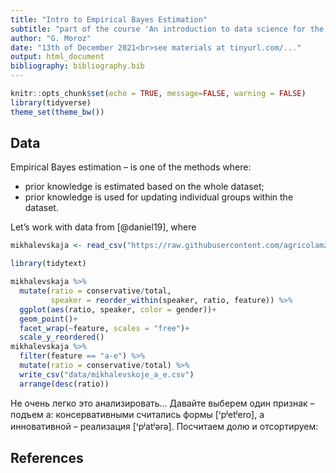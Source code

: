 ```yaml
---
title: "Intro to Empirical Bayes Estimation"
subtitle: "part of the course 'An introduction to data science for the study of language' by D. E. Blasi"
author: "G. Moroz"
date: "13th of December 2021<br>see materials at tinyurl.com/..."
output: html_document
bibliography: bibliography.bib
---
```


```r
knitr::opts_chunk$set(echo = TRUE, message=FALSE, warning = FALSE)
library(tidyverse)
theme_set(theme_bw())
```

## Data

Empirical Bayes estimation -- is one of the methods where:

* prior knowledge is estimated based on the whole dataset;
* prior knowledge is used for updating individual groups within the dataset.

Let's work with data from [@daniel19], where 

```r
mikhalevskaja <- read_csv("https://raw.githubusercontent.com/agricolamz/2021_da4l/master/data/ustya_data.csv")

library(tidytext)

mikhalevskaja %>% 
  mutate(ratio = conservative/total,
         speaker = reorder_within(speaker, ratio, feature)) %>% 
  ggplot(aes(ratio, speaker, color = gender))+
  geom_point()+
  facet_wrap(~feature, scales = "free")+
  scale_y_reordered()
mikhalevskaja %>% 
  filter(feature == "a-e") %>% 
  mutate(ratio = conservative/total) %>% 
  write_csv("data/mikhalevskoje_a_e.csv")
  arrange(desc(ratio))
```

Не очень легко это анализировать... Давайте выберем один признак -- подъем a: консервативными считались формы [ꞌpʲetʲero], а инновативной -- реализация [ꞌpʲatʲərə]. Посчитаем долю и отсортируем:


## References